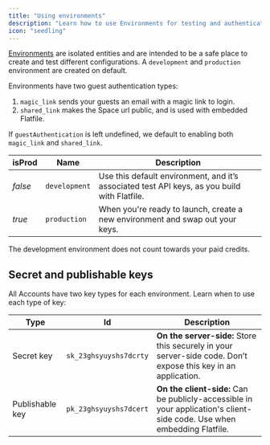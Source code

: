 ```yaml
---
title: "Using environments"
description: "Learn how to use Environments for testing and authentication."
icon: "seedling"
---
```


<Snippet file="dxpbanner.mdx"/>

<Tooltip tip="Learn more about Environments">[Environments](../developer-tools/environment)</Tooltip> are isolated entities and are intended to be a safe place to create and test different configurations. 
A `development` and `production` environment are created on default.

Environments have two guest authentication types: 

1. `magic_link` sends your guests an email with a magic link to login.
2. `shared_link` makes the Space url public, and is used with embedded Flatfile.

If `guestAuthentication` is left undefined, we default to enabling both `magic_link` and `shared_link`.

| isProd | Name | Description |
| --- | --- | --- |
| *false* | `development` | Use this default environment, and it’s associated test API keys, as you build with Flatfile. |
| *true* | `production` | When you're ready to launch, create a new environment and swap out your keys. |

<Note>The development environment does not count towards your paid credits.</Note>

## Secret and publishable keys

All Accounts have two key types for each environment. Learn when to use each type of key:

| Type | Id | Description |
| --- | --- | --- |
| Secret key | `sk_23ghsyuyshs7dcrty` | **On the server-side:** Store this securely in your server-side code. Don’t expose this key in an application. |
| Publishable key | `pk_23ghsyuyshs7dcert` | **On the client-side:** Can be publicly-accessible in your application's client-side code. Use when embedding Flatfile. |
